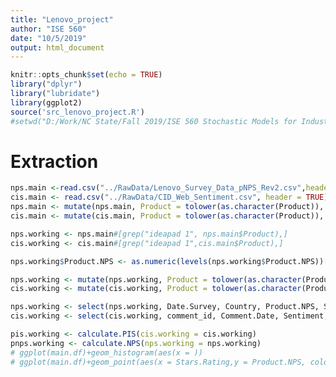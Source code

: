 ```yaml
---
title: "Lenovo_project"
author: "ISE 560"
date: "10/5/2019"
output: html_document
---
```


```r
knitr::opts_chunk$set(echo = TRUE)
library("dplyr")
library("lubridate")
library(ggplot2)
source('src_lenovo_project.R')
#setwd("D:/Work/NC State/Fall 2019/ISE 560 Stochastic Models for Industrial Engineering/Lenovo Project")

```

# Extraction

```r
nps.main <-read.csv("../RawData/Lenovo_Survey_Data_pNPS_Rev2.csv",header = TRUE)
cis.main <- read.csv("../RawData/CID_Web_Sentiment.csv", header = TRUE)
nps.main <- mutate(nps.main, Product = tolower(as.character(Product)), Date.Survey = as.Date(Date.Survey, format = "%m/%d/%Y"))
cis.main <- mutate(cis.main, Product = tolower(as.character(Product)), Comment.Date = as.Date(Comment.Date, format = "%m/%d/%y"))

```

```r
nps.working <- nps.main#[grep("ideapad 1", nps.main$Product),]
cis.working <- cis.main#[grep("ideapad 1",cis.main$Product),]

nps.working$Product.NPS <- as.numeric(levels(nps.working$Product.NPS))[nps.working$Product.NPS]

nps.working <- mutate(nps.working, Product = tolower(as.character(Product)), Date.Survey = as.Date(Date.Survey, format = "%m/%d/%Y"))
cis.working <- mutate(cis.working, Product = tolower(as.character(Product)), Comment.Date = as.Date(Comment.Date, format = "%m/%d/%y"))

nps.working <- select(nps.working, Date.Survey, Country, Product.NPS, Segment, Product)
cis.working <- select(cis.working, comment_id, Comment.Date, Sentiment, Category, Stars.Rating, Business.Group, Product)

pis.working <- calculate.PIS(cis.working = cis.working)
pnps.working <- calculate.NPS(nps.working = nps.working)
# ggplot(main.df)+geom_histogram(aes(x = ))
# ggplot(main.df)+geom_point(aes(x = Stars.Rating,y = Product.NPS, color = ))+facet_wrap(Month~Segment)

```

